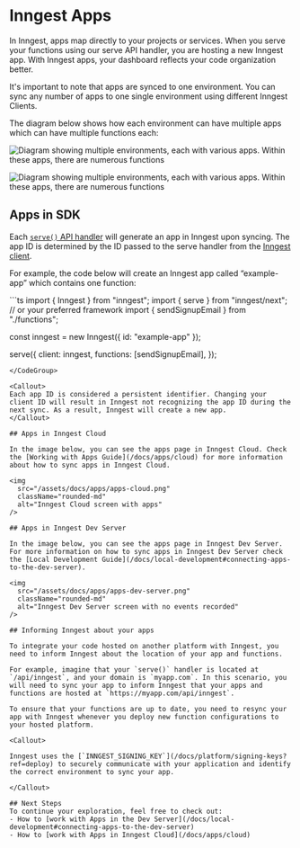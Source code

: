 # Inngest Apps


In Inngest, apps map directly to your projects or services. When you serve your functions using our serve API handler, you are hosting a new Inngest app. With Inngest apps, your dashboard reflects your code organization better.

It's important to note that apps are synced to one environment. You can sync any number of apps to one single environment using different Inngest Clients.

The diagram below shows how each environment can have multiple apps which can have multiple functions each:

<img
  src="/assets/docs/apps/apps-diagram-light.png"
  className="rounded-md dark:hidden block"
  alt="Diagram showing multiple environments, each with various apps. Within these apps, there are numerous functions"
/>

<img
  src="/assets/docs/apps/apps-diagram-dark.png"
  className="rounded-md dark:block hidden"
  alt="Diagram showing multiple environments, each with various apps. Within these apps, there are numerous functions"
/>


## Apps in SDK

Each [`serve()` API handler](/docs/reference/serve) will generate an app in Inngest upon syncing.
The app ID is determined by the ID passed to the serve handler from the [Inngest client](/docs/reference/client/create).

For example, the code below will create an Inngest app called “example-app” which contains one function:

<CodeGroup>
```ts
import { Inngest } from "inngest";
import { serve } from "inngest/next"; // or your preferred framework
import { sendSignupEmail } from "./functions";

const inngest = new Inngest({ id: "example-app" });

serve({
  client: inngest,
  functions: [sendSignupEmail],
});
```
</CodeGroup>

<Callout>
Each app ID is considered a persistent identifier. Changing your client ID will result in Inngest not recognizing the app ID during the next sync. As a result, Inngest will create a new app.
</Callout>

## Apps in Inngest Cloud

In the image below, you can see the apps page in Inngest Cloud. Check the [Working with Apps Guide](/docs/apps/cloud) for more information about how to sync apps in Inngest Cloud.

<img
  src="/assets/docs/apps/apps-cloud.png"
  className="rounded-md"
  alt="Inngest Cloud screen with apps"
/>

## Apps in Inngest Dev Server

In the image below, you can see the apps page in Inngest Dev Server. For more information on how to sync apps in Inngest Dev Server check the [Local Development Guide](/docs/local-development#connecting-apps-to-the-dev-server).

<img
  src="/assets/docs/apps/apps-dev-server.png"
  className="rounded-md"
  alt="Inngest Dev Server screen with no events recorded"
/>

## Informing Inngest about your apps

To integrate your code hosted on another platform with Inngest, you need to inform Inngest about the location of your app and functions.

For example, imagine that your `serve()` handler is located at `/api/inngest`, and your domain is `myapp.com`. In this scenario, you will need to sync your app to inform Inngest that your apps and functions are hosted at `https://myapp.com/api/inngest`.

To ensure that your functions are up to date, you need to resync your app with Inngest whenever you deploy new function configurations to your hosted platform.

<Callout>

Inngest uses the [`INNGEST_SIGNING_KEY`](/docs/platform/signing-keys?ref=deploy) to securely communicate with your application and identify the correct environment to sync your app.

</Callout>

## Next Steps
To continue your exploration, feel free to check out:
- How to [work with Apps in the Dev Server](/docs/local-development#connecting-apps-to-the-dev-server)
- How to [work with Apps in Inngest Cloud](/docs/apps/cloud)
